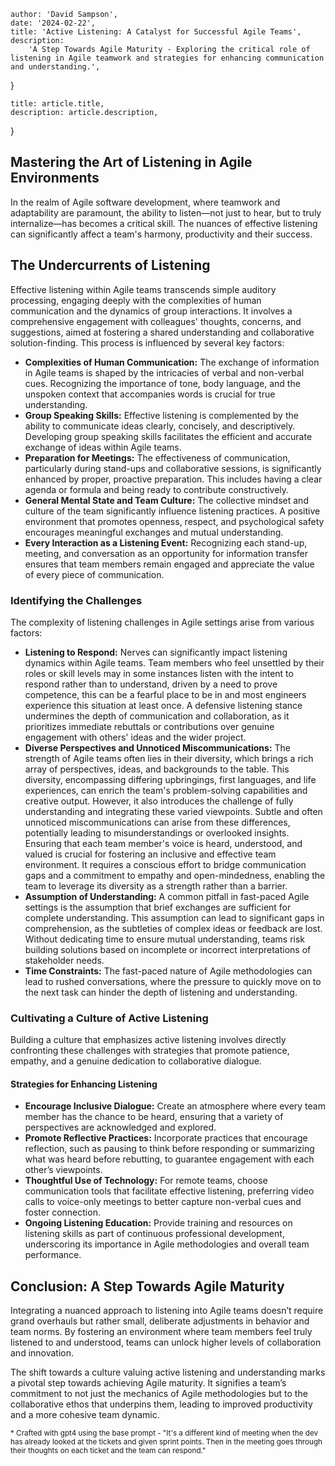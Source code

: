 
    author: 'David Sampson',
    date: '2024-02-22',
    title: 'Active Listening: A Catalyst for Successful Agile Teams',
    description:
        'A Step Towards Agile Maturity - Exploring the critical role of listening in Agile teamwork and strategies for enhancing communication and understanding.',
}

    title: article.title,
    description: article.description,
}


## Mastering the Art of Listening in Agile Environments

In the realm of Agile software development, where teamwork and adaptability are paramount, the ability to listen—not just to hear, but to truly internalize—has becomes a critical skill. The nuances of effective listening can significantly affect a team's harmony, productivity and their success.

## The Undercurrents of Listening

Effective listening within Agile teams transcends simple auditory processing, engaging deeply with the complexities of human communication and the dynamics of group interactions. It involves a comprehensive engagement with colleagues' thoughts, concerns, and suggestions, aimed at fostering a shared understanding and collaborative solution-finding. This process is influenced by several key factors:

- **Complexities of Human Communication:** The exchange of information in Agile teams is shaped by the intricacies of verbal and non-verbal cues. Recognizing the importance of tone, body language, and the unspoken context that accompanies words is crucial for true understanding.
- **Group Speaking Skills:** Effective listening is complemented by the ability to communicate ideas clearly, concisely, and descriptively. Developing group speaking skills facilitates the efficient and accurate exchange of ideas within Agile teams.
- **Preparation for Meetings:** The effectiveness of communication, particularly during stand-ups and collaborative sessions, is significantly enhanced by proper, proactive preparation. This includes having a clear agenda or formula and being ready to contribute constructively.
- **General Mental State and Team Culture:** The collective mindset and culture of the team significantly influence listening practices. A positive environment that promotes openness, respect, and psychological safety encourages meaningful exchanges and mutual understanding.
- **Every Interaction as a Listening Event:** Recognizing each stand-up, meeting, and conversation as an opportunity for information transfer ensures that team members remain engaged and appreciate the value of every piece of communication.

### Identifying the Challenges

The complexity of listening challenges in Agile settings arise from various factors:

- **Listening to Respond:** Nerves can significantly impact listening dynamics within Agile teams. Team members who feel unsettled by their roles or skill levels may in some instances listen with the intent to respond rather than to understand, driven by a need to prove competence, this can be a fearful place to be in and most engineers experience this situation at least once. A defensive listening stance undermines the depth of communication and collaboration, as it prioritizes immediate rebuttals or contributions over genuine engagement with others' ideas and the wider project.
- **Diverse Perspectives and Unnoticed Miscommunications:** The strength of Agile teams often lies in their diversity, which brings a rich array of perspectives, ideas, and backgrounds to the table. This diversity, encompassing differing upbringings, first languages, and life experiences, can enrich the team's problem-solving capabilities and creative output. However, it also introduces the challenge of fully understanding and integrating these varied viewpoints. Subtle and often unnoticed miscommunications can arise from these differences, potentially leading to misunderstandings or overlooked insights. Ensuring that each team member's voice is heard, understood, and valued is crucial for fostering an inclusive and effective team environment. It requires a conscious effort to bridge communication gaps and a commitment to empathy and open-mindedness, enabling the team to leverage its diversity as a strength rather than a barrier.
- **Assumption of Understanding:** A common pitfall in fast-paced Agile settings is the assumption that brief exchanges are sufficient for complete understanding. This assumption can lead to significant gaps in comprehension, as the subtleties of complex ideas or feedback are lost. Without dedicating time to ensure mutual understanding, teams risk building solutions based on incomplete or incorrect interpretations of stakeholder needs.
- **Time Constraints:** The fast-paced nature of Agile methodologies can lead to rushed conversations, where the pressure to quickly move on to the next task can hinder the depth of listening and understanding.

### Cultivating a Culture of Active Listening

Building a culture that emphasizes active listening involves directly confronting these challenges with strategies that promote patience, empathy, and a genuine dedication to collaborative dialogue.

#### Strategies for Enhancing Listening

- **Encourage Inclusive Dialogue:** Create an atmosphere where every team member has the chance to be heard, ensuring that a variety of perspectives are acknowledged and explored.
- **Promote Reflective Practices:** Incorporate practices that encourage reflection, such as pausing to think before responding or summarizing what was heard before rebutting, to guarantee engagement with each other’s viewpoints.
- **Thoughtful Use of Technology:** For remote teams, choose communication tools that facilitate effective listening, preferring video calls to voice-only meetings to better capture non-verbal cues and foster connection.
- **Ongoing Listening Education:** Provide training and resources on listening skills as part of continuous professional development, underscoring its importance in Agile methodologies and overall team performance.

## Conclusion: A Step Towards Agile Maturity

Integrating a nuanced approach to listening into Agile teams doesn’t require grand overhauls but rather small, deliberate adjustments in behavior and team norms. By fostering an environment where team members feel truly listened to and understood, teams can unlock higher levels of collaboration and innovation.

The shift towards a culture valuing active listening and understanding marks a pivotal step towards achieving Agile maturity. It signifies a team’s commitment to not just the mechanics of Agile methodologies but to the collaborative ethos that underpins them, leading to improved productivity and a more cohesive team dynamic.

<small>* Crafted with gpt4 using the base prompt - "It's a different kind of meeting when the dev has already looked at
    the tickets and given sprint points. Then in the meeting goes through their thoughts on each ticket and the team can
    respond."</small>
